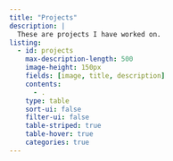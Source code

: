 ```yaml
---
title: "Projects"
description: |
  These are projects I have worked on.
listing:
  - id: projects
    max-description-length: 500
    image-height: 150px
    fields: [image, title, description]
    contents: 
      - .
    type: table
    sort-ui: false
    filter-ui: false
    table-striped: true
    table-hover: true
    categories: true
---
```



::: {#projects}
:::


